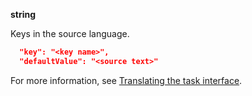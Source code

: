 **string**

Keys in the source language.

```json
  "key": "<key name>",
  "defaultValue": "<source text>"
```

For more information, see [Translating the task interface](/docs/guide/project-languages#project-languages__interface-translate).